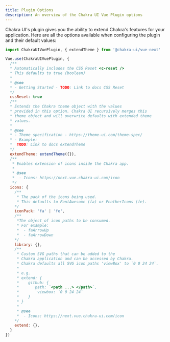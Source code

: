 ```yaml
---
title: Plugin Options
description: An overview of the Chakra UI Vue Plugin options
---
```


Chakra UI's plugin gives you the ability to extend Chakra's features for your application.
Here are all the options available when configuring the plugin and their default values:

```js
import ChakraUIVuePlugin, { extendTheme } from '@chakra-ui/vue-next'

Vue.use(ChakraUIVuePlugin, {
  /**
  * Automatically includes the CSS Reset <c-reset />
  * This defaults to true (boolean)
  * 
  * @see
  * - Getting Started - TODO: Link to docs CSS Reset
  */
  cssReset: true
  /**
  * Extends the Chakra theme object with the values
  * provided in this option. Chakra UI recursively merges this
  * theme object and will overwrite defaults with extended theme
  * values.
  * 
  * @see
  * - Theme specification - https://theme-ui.com/theme-spec/
  * - Example:
  *  TODO: Link to docs extendTheme
  */
  extendTheme: extendTheme({}),
  /**
   * Enables extension of icons inside the Chakra app.
   * 
   * @see
   *  - Icons: https://next.vue.chakra-ui.com/icon
   */
  icons: {
    /**
     * The pack of the icons being used.
     * This defaults to FontAwesome (fa) or FeatherIcons (fe).
    */
    iconPack: 'fa' | 'fe',
    /**
     *The object of icon paths to be consumed.
     * For example:
     *  - faArrowUp
     *  - faArrowDown 
    */
    library: {},
    /**
     * Custom SVG paths that can be added to the
     * Chakra application and can be accessed by Chakra.
     * Chakra defaults all SVG icon paths 'viewBox' to `0 0 24 24`.
     * 
     * e.g.
     * extend: {
     *    github: {
     *       path: `<path ...> </path>`,
     *        viewbox: `0 0 24 24` 
     *    }
     * }
     * 
     * @see
     *  - Icons: https://next.vue.chakra-ui.com/icon
    */
    extend: {},
  }
})

```